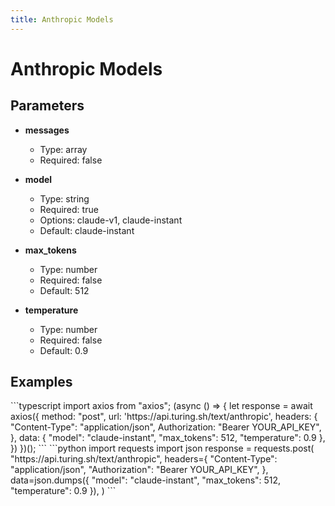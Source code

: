 ```yaml
---
title: Anthropic Models
---
```


# Anthropic Models

## Parameters


- **messages**
  - Type: array
  - Required: false

- **model**
  - Type: string
  - Required: true
  - Options: claude-v1, claude-instant
  - Default: claude-instant

- **max_tokens**
  - Type: number
  - Required: false
  - Default: 512

- **temperature**
  - Type: number
  - Required: false
  - Default: 0.9

## Examples

<CodeGroup title="Anthropic Models example">
  ```typescript
  import axios from "axios";
  (async () => {
    let response = await axios({
      method: "post",
      url: 'https://api.turing.sh/text/anthropic',
      headers: {
        "Content-Type": "application/json",
        Authorization: "Bearer YOUR_API_KEY",
      },
      data: {
  "model": "claude-instant",
  "max_tokens": 512,
  "temperature": 0.9
},
    })
  })();
  ```
  ```python
  import requests
  import json
  response = requests.post(
    "https://api.turing.sh/text/anthropic",
    headers={
      "Content-Type": "application/json",
      "Authorization": "Bearer YOUR_API_KEY",
    },
    data=json.dumps({
  "model": "claude-instant",
  "max_tokens": 512,
  "temperature": 0.9
}),
  )
  ```
</CodeGroup>